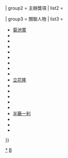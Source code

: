 {{Navbox
| name       = 文艺春秋
| title      = [[文藝春秋]]
| state      = {{{state<includeonly>|autocollapse</includeonly>}}}
| listclass  = hlist

| group1     = 出版事業
| list1      = {{Navbox subgroup
  | group1       = [[雜誌]]
  | list1        = {{Navbox subgroup
    | group1       = 綜合類
    | list1        = 
* [[文藝春秋 (雜誌)|文藝春秋]]
* [[周刊文春]]
    | group2       = 文學類
    | list2        = 
* [[文学界]]
* [[ALL读物]]
* {{Link-ja|別冊文藝春秋|別册文藝春秋}}
    | group3       = 其他類
    | list3        = 
* [[Sports Graphic Number]]
* {{Link-ja|CREA (日本雜誌)|CREA (雑誌)|CREA}}
    }}
  | group2       = [[期刊]]
  | list2        = 
* {{Link-ja|日本的論點|日本の論点}}
  | group3       = [[叢書]]
  | list3        = 
* {{Link-ja|文春新書|文春新書}}
* [[文春文库]]
* 文春WEB文庫
  | group4       = 休刊{{\}}停刊
  | list4        = 
* {{Link-ja|諸君！|諸君!}}
* {{Link-ja|馬可波羅 (雜誌)|マルコポーロ (雑誌)|馬可波羅}}
* {{Link-ja|Emma (雜誌)|Emma (雑誌)|Emma}}
* {{Link-ja|漫畫讀本|漫画読本}}
* {{Link-ja|月刊Comic Bingo|月刊コミックビンゴ}}
* {{Link-ja|本格神秘大師|本格ミステリ・マスターズ}}
  }}

| group2     = 主辦獎項
| list2      = {{Navbox subgroup
  | group1     = 舉辦中
  | list1      = {{Navbox subgroup
    | list1       =
* {{Link-ja|文學界新人獎|文學界新人賞}}
* {{Link-ja|ALL讀物新人獎|オール讀物新人賞}}
* [[週刊文春推理小說 Best 10]]
* [[文艺春秋读者奖]]
    | group2      = [[日本文學振興會]]主辦
    | list2       = 
* [[芥川龍之介獎]]
* [[直木賞|直木三十五獎]]
* [[菊池寬獎]]
* {{Link-ja|大宅壯一非虛構作品獎|大宅壮一ノンフィクション賞}}
* {{Link-ja|松本清張獎|松本清張賞}}
    }}
  | group2     = 已停辦
  | list2      = 
* {{Link-ja|ALL讀物推理小說新人獎|オール讀物推理小説新人賞}}
* {{Link-ja|三得利神秘大獎|サントリーミステリー大賞}}
* [[文藝春秋漫畫賞]]
* {{Link-ja|文春酸梅獎|文春きいちご賞}}
  }}

| group3     = 關聯人物
| list3      = 
* [[菊池寬]]
* {{Link-ja|麻生幾|麻生幾}}
* {{Link-ja|池島信平|池島信平}}
* {{Link-ja|勝谷誠彥|勝谷誠彦}}
* {{Link-ja|川崎竹一|川崎竹一}}
* {{Link-ja|桐島洋子|桐島洋子}}
* {{Link-ja|斎藤貴男|斎藤貴男}}
* {{Link-ja|佐佐木茂索|佐佐木茂索}}
* {{Link-ja|佐藤観樹|佐藤観樹}}
* [[立花隆]]
* {{Link-ja|田中健五|田中健五}}
* {{Link-ja|堤尭|堤尭}}
* {{Link-ja|永井龍男|永井龍男}}
* {{Link-ja|中川一徳|中川一徳}}
* {{Link-ja|花田紀凱|花田紀凱}}
* [[半藤一利]]
* {{Link-ja|森史朗|森史朗}}
* {{Link-ja|新谷學|新谷学}}
* {{Link-ja|松井清人|松井清人}}
}}<noinclude>
[[Category:文藝春秋|*]]
[[Category:藝術和文化組織模板|B]]
</noinclude>